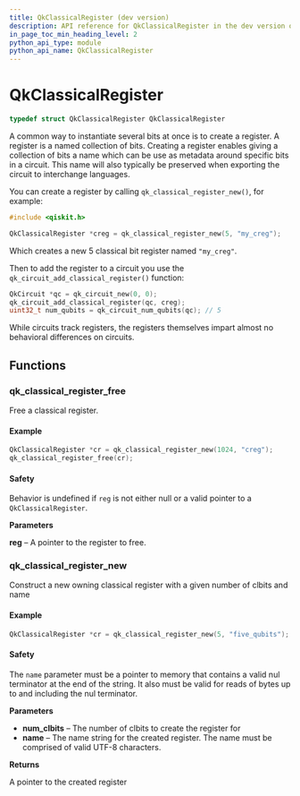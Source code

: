 ```yaml
---
title: QkClassicalRegister (dev version)
description: API reference for QkClassicalRegister in the dev version of qiskit-c
in_page_toc_min_heading_level: 2
python_api_type: module
python_api_name: QkClassicalRegister
---
```


# QkClassicalRegister

```c
typedef struct QkClassicalRegister QkClassicalRegister
```

A common way to instantiate several bits at once is to create a register. A register is a named collection of bits. Creating a register enables giving a collection of bits a name which can be use as metadata around specific bits in a circuit. This name will also typically be preserved when exporting the circuit to interchange languages.

You can create a register by calling `qk_classical_register_new()`, for example:

```c
#include <qiskit.h>

QkClassicalRegister *creg = qk_classical_register_new(5, "my_creg");
```

Which creates a new 5 classical bit register named `"my_creg"`.

Then to add the register to a circuit you use the `qk_circuit_add_classical_register()` function:

```c
QkCircuit *qc = qk_circuit_new(0, 0);
qk_circuit_add_classical_register(qc, creg);
uint32_t num_qubits = qk_circuit_num_qubits(qc); // 5
```

While circuits track registers, the registers themselves impart almost no behavioral differences on circuits.

## Functions

### qk\_classical\_register\_free

<Function id="qk_classical_register_free" signature="void qk_classical_register_free(QkClassicalRegister *reg)">
  Free a classical register.

  <span id="group__QkClassicalRegister_1autotoc_md8" />

  #### Example

  ```c
  QkClassicalRegister *cr = qk_classical_register_new(1024, "creg");
  qk_classical_register_free(cr);
  ```

  <span id="group__QkClassicalRegister_1autotoc_md9" />

  #### Safety

  <span id="group__QkClassicalRegister_1autotoc_md9" />

  Behavior is undefined if `reg` is not either null or a valid pointer to a `QkClassicalRegister`.

  **Parameters**

  **reg** – A pointer to the register to free.
</Function>

### qk\_classical\_register\_new

<Function id="qk_classical_register_new" signature="QkClassicalRegister *qk_classical_register_new(uint32_t num_clbits, const char *name)">
  Construct a new owning classical register with a given number of clbits and name

  <span id="group__QkClassicalRegister_1autotoc_md10" />

  #### Example

  ```c
  QkClassicalRegister *cr = qk_classical_register_new(5, "five_qubits");
  ```

  <span id="group__QkClassicalRegister_1autotoc_md11" />

  #### Safety

  <span id="group__QkClassicalRegister_1autotoc_md11" />

  The `name` parameter must be a pointer to memory that contains a valid nul terminator at the end of the string. It also must be valid for reads of bytes up to and including the nul terminator.

  **Parameters**

  *   **num\_clbits** – The number of clbits to create the register for
  *   **name** – The name string for the created register. The name must be comprised of valid UTF-8 characters.

  **Returns**

  A pointer to the created register
</Function>

